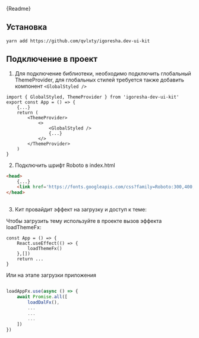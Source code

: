 
<Markdown>{Readme}</Markdown>

## Установка

`yarn add https://github.com/qvlxty/igoresha.dev-ui-kit`


## Подключение в проект

1. Для подключение библиотеки, необходимо подключить глобальный ThemeProvider, для глобальных стилей требуется также 
добавить компонент `<GlobalStyled />`

```tsx
import { GlobalStyled, ThemeProvider } from 'igoresha-dev-ui-kit'
export const App = () => {
    {...}
    return (
        <ThemeProvider>
            <>
                <GlobalStyled />
                {...}
            </>
        </ThemeProvider>
    )
}
```

2. Подключить шрифт Roboto в index.html

```html
<head>
    {...}
    <link href='https://fonts.googleapis.com/css?family=Roboto:300,400,500,600,700' rel='stylesheet' type='text/css'>
</head>
  
```

3. Кит провайдит эффект на загрузку и доступ к теме:

Чтобы загрузить тему используйте в проекте вызов эффекта loadThemeFx:

```tsx
const App = () => {
    React.useEffect(() => {
        loadThemeFx()
    },[])
    return ...
}

```

Или на этапе загрузки приложения

```ts

loadAppFx.use(async () => {
    await Promise.all([
        loadDalFx(),
        ...
        ...
        ...
    ])
})
```
